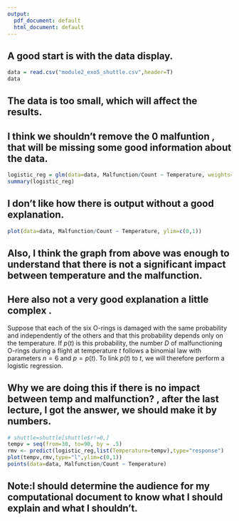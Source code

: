 ```yaml
---
output:
  pdf_document: default
  html_document: default
---
```

## A good start is with the data display.
```r
data = read.csv("module2_exo5_shuttle.csv",header=T)
data
```

## The data is too small, which will affect the results.
## I think we shouldn't remove the 0 malfuntion , that will be missing some good information about the data.

```r
logistic_reg = glm(data=data, Malfunction/Count ~ Temperature, weights=Count,family=binomial(link='logit'))
summary(logistic_reg)
```
## I don't like how there is output without a good explanation.

```r
plot(data=data, Malfunction/Count ~ Temperature, ylim=c(0,1))
```
## Also, I think the graph from above was enough to understand that there is not a significant impact between temperature and the malfunction.

## Here also  not a very good explanation a little complex .
Suppose that each of the six O-rings is damaged with the same
probability and independently of the others and that this probability
depends only on the temperature. If $p(t)$ is this probability, the
number $D$ of malfunctioning O-rings during a flight at
temperature $t$ follows a binomial law with parameters $n=6$ and
$p=p(t)$. To link $p(t)$ to $t$, we will therefore perform a
logistic regression.

## Why we are doing this if there is no impact between temp and malfunction? , after the last  lecture, I got the answer, we should make it by numbers. 
```r
# shuttle=shuttle[shuttle$r!=0,] 
tempv = seq(from=30, to=90, by = .5)
rmv <- predict(logistic_reg,list(Temperature=tempv),type="response")
plot(tempv,rmv,type="l",ylim=c(0,1))
points(data=data, Malfunction/Count ~ Temperature)
```
## Note:I  should determine the audience for my  computational document to know what I should explain and what I shouldn't.
